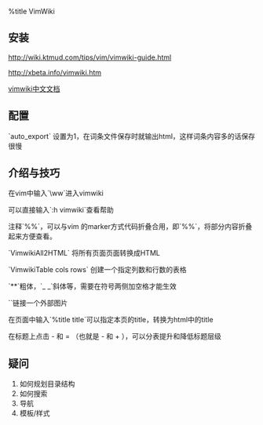 %title VimWiki

== 安装 ==
[[http://wiki.ktmud.com/tips/vim/vimwiki-guide.html]]

[[http://xbeta.info/vimwiki.htm]]

[[https://code.google.com/p/vim-script-cn/source/browse/trunk/doc/vimwiki.cnx|vimwiki中文文档]]
== 配置 ==
`auto_export` 设置为1，在词条文件保存时就输出html，这样词条内容多的话保存很慢

==介绍与技巧==
在vim中输入`\ww`进入vimwiki

可以直接输入`:h vimwiki`查看帮助

注释`%%`，可以与vim 的marker方式代码折叠合用，即`%%{{{}}}`，将部分内容折叠起来方便查看。

`VimwikiAll2HTML` 将所有页面页面转换成HTML

`VimwikiTable cols rows` 创建一个指定列数和行数的表格

`**`粗体，`_ _`斜体等，需要在符号两侧加空格才能生效

`{{url}}`链接一个外部图片

在页面中输入`%title title`可以指定本页的title，转换为html中的title

在标题上点击 - 和 = （也就是 - 和 + ），可以分表提升和降低标题层级

==疑问==
# 如何规划目录结构
# 如何搜索
# 导航
# 模板/样式

